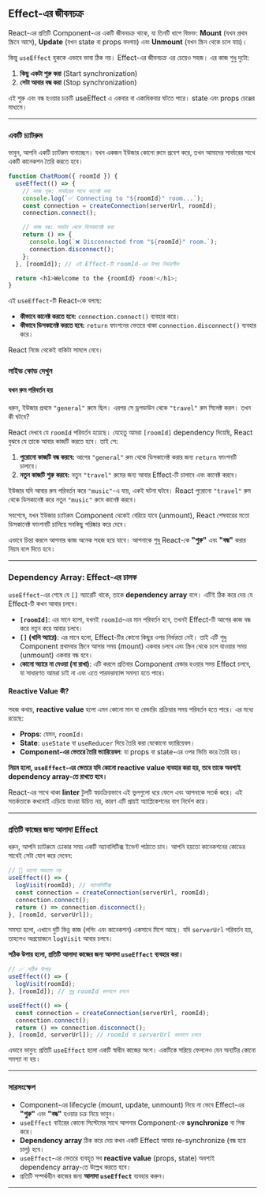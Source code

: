 ## Effect-এর জীবনচক্র

React-এর প্রতিটি Component-এর একটি জীবনচক্র থাকে, যা তিনটি ধাপে বিভক্ত: **Mount** (যখন প্রথম স্ক্রিনে আসে), **Update** (যখন state বা props বদলায়) এবং **Unmount** (যখন স্ক্রিন থেকে চলে যায়)।

কিন্তু `useEffect` হুককে এভাবে ভাবা ঠিক নয়। Effect-এর জীবনচক্র এর চেয়েও সহজ। এর কাজ শুধু দুটো:

1.  **কিছু একটা শুরু করা** (Start synchronization)
2.  **সেটা আবার বন্ধ করা** (Stop synchronization)

এই শুরু এবং বন্ধ হওয়ার চক্রটি useEffect এ একবার বা একাধিকবার ঘটতে পারে। state এবং props চেঞ্জের মাধ্যমে।

<AudioPlayer
  src="/audios/lifecycle-of-reactive-effects.wav"
  title="Reactive Effect এর জীবনচক্র"
/>

---

### একটি চ্যাটরুম

ভাবুন, আপনি একটি চ্যাটরুম বানাচ্ছেন। যখন একজন ইউজার কোনো রুমে প্রবেশ করে, তখন আমাদের সার্ভারের সাথে একটি কানেকশন তৈরি করতে হবে।

```javascript
function ChatRoom({ roomId }) {
  useEffect(() => {
    // কাজ শুরু: সার্ভারের সাথে কানেক্ট করা
    console.log(`✅ Connecting to "${roomId}" room...`);
    const connection = createConnection(serverUrl, roomId);
    connection.connect();

    // কাজ বন্ধ: সার্ভার থেকে ডিসকানেক্ট করা
    return () => {
      console.log(`❌ Disconnected from "${roomId}" room.`);
      connection.disconnect();
    };
  }, [roomId]); // এই Effect-টি roomId-এর উপর নির্ভরশীল

  return <h1>Welcome to the {roomId} room!</h1>;
}
```

এই `useEffect`-টি React-কে বলছে:

- **কীভাবে কানেক্ট করতে হবে:** `connection.connect()` ব্যবহার করে।
- **কীভাবে ডিসকানেক্ট করতে হবে:** `return` ফাংশনের ভেতরে থাকা `connection.disconnect()` ব্যবহার করে।

React নিজে থেকেই বাকিটা সামলে নেবে।

### লাইভ কোড দেখুন

#### যখন রুম পরিবর্তন হয়

ধরুন, ইউজার প্রথমে `"general"` রুমে ছিল। এরপর সে ড্রপডাউন থেকে `"travel"` রুম সিলেক্ট করল। তখন কী ঘটবে?

React দেখবে যে `roomId` পরিবর্তন হয়েছে। যেহেতু আমরা `[roomId]` dependency দিয়েছি, React বুঝবে যে তাকে আবার কাজটি করতে হবে। তাই সে:

1.  **পুরোনো কাজটি বন্ধ করবে:** আগের `"general"` রুম থেকে ডিসকানেক্ট করার জন্য `return` ফাংশনটি চালাবে।
2.  **নতুন কাজটি শুরু করবে:** নতুন `"travel"` রুমের জন্য আবার Effect-টি চালাবে এবং কানেক্ট করবে।

ইউজার যদি আবার রুম পরিবর্তন করে `"music"`-এ যায়, একই ঘটনা ঘটবে। React পুরোনো `"travel"` রুম থেকে ডিসকানেক্ট করে নতুন `"music"` রুমে কানেক্ট করবে।

সবশেষে, যখন ইউজার চ্যাটরুম Component থেকেই বেরিয়ে যাবে (unmount), React শেষবারের মতো ডিসকানেক্ট ফাংশনটি চালিয়ে সবকিছু পরিষ্কার করে দেবে।

এভাবে চিন্তা করলে আপনার কাজ অনেক সহজ হয়ে যাবে। আপনাকে শুধু React-কে **"শুরু"** এবং **"বন্ধ"** করার নিয়ম বলে দিতে হবে।

---

### Dependency Array: Effect-এর চালক

`useEffect`-এর শেষে যে `[]` অ্যারেটি থাকে, তাকে **dependency array** বলে। এটিই ঠিক করে দেয় যে Effect-টি কখন আবার চলবে।

- **`[roomId]`**: এর মানে হলো, যখনই `roomId`-এর মান পরিবর্তন হবে, তখনই Effect-টি আগের কাজ বন্ধ করে নতুন করে আবার চলবে।
- **`[]` (খালি অ্যারে)**: এর মানে হলো, Effect-টির কোনো কিছুর ওপর নির্ভরতা নেই। তাই এটি শুধু Component প্রথমবার স্ক্রিনে আসার সময় (mount) একবার চলবে এবং স্ক্রিন থেকে চলে যাওয়ার সময় (unmount) একবার বন্ধ হবে।
- **কোনো অ্যারে না দেওয়া (না রাখা)**: এটি করলে প্রতিবার Component রেন্ডার হওয়ার সময় Effect চলবে, যা সাধারণত আমরা চাই না এবং এতে পারফরম্যান্স সমস্যা হতে পারে।

#### Reactive Value কী?

সহজ কথায়, **reactive value** হলো এমন কোনো মান যা রেন্ডারিং প্রক্রিয়ার সময় পরিবর্তন হতে পারে। এর মধ্যে রয়েছে:

- **Props**: যেমন, `roomId`।
- **State**: `useState` বা `useReducer` দিয়ে তৈরি করা যেকোনো ভ্যারিয়েবল।
- **Component-এর ভেতরে তৈরি ভ্যারিয়েবল**: যা props বা state-এর ওপর ভিত্তি করে তৈরি হয়।

**নিয়ম হলো, `useEffect`-এর ভেতরে যদি কোনো reactive value ব্যবহার করা হয়, তবে তাকে অবশ্যই dependency array-তে রাখতে হবে।**

React-এর সাথে থাকা **linter** টুলটি স্বয়ংক্রিয়ভাবে এই ভুলগুলো ধরে ফেলে এবং আপনাকে সতর্ক করে। এই সতর্কতাকে কখনোই এড়িয়ে যাওয়া উচিত নয়, কারণ এটি প্রায়ই অ্যাপ্লিকেশনের বাগ নির্দেশ করে।

---

### প্রতিটি কাজের জন্য আলাদা Effect

ধরুন, আপনি চ্যাটরুমে ঢোকার সময় একটি অ্যানালিটিক্স ইভেন্ট পাঠাতে চান। আপনি হয়তো কানেকশনের কোডের সাথেই সেটা যোগ করে দেবেন:

```javascript
// 🚫 ভালো অভ্যাস নয়
useEffect(() => {
  logVisit(roomId); // অ্যানালিটিক্স
  const connection = createConnection(serverUrl, roomId);
  connection.connect();
  return () => connection.disconnect();
}, [roomId, serverUrl]);
```

সমস্যা হলো, এখানে দুটি ভিন্ন কাজ (লগিং এবং কানেকশন) একসাথে মিশে আছে। যদি `serverUrl` পরিবর্তন হয়, তাহলেও অপ্রয়োজনে `logVisit` আবার চলবে।

**সঠিক উপায় হলো, প্রতিটি আলাদা কাজের জন্য আলাদা `useEffect` ব্যবহার করা।**

```javascript
// ✅ সঠিক উপায়
useEffect(() => {
  logVisit(roomId);
}, [roomId]); // শুধু roomId বদলালে চলবে

useEffect(() => {
  const connection = createConnection(serverUrl, roomId);
  connection.connect();
  return () => connection.disconnect();
}, [roomId, serverUrl]); // roomId বা serverUrl বদলালে চলবে
```

এভাবে ভাবুন: প্রতিটি `useEffect` হলো একটি স্বাধীন কাজের অংশ। একটিকে সরিয়ে ফেললেও যেন অন্যটির কোনো সমস্যা না হয়।

---

### সারসংক্ষেপ

- Component-এর lifecycle (mount, update, unmount) নিয়ে না ভেবে Effect-এর **"শুরু"** এবং **"বন্ধ"** হওয়ার চক্র নিয়ে ভাবুন।
- `useEffect` বাইরের কোনো সিস্টেমের সাথে আপনার Component-কে **synchronize** বা সিঙ্ক করে।
- **Dependency array** ঠিক করে দেয় কখন একটি Effect আবার re-synchronize (বন্ধ হয়ে চালু) হবে।
- `useEffect`-এর ভেতরে ব্যবহৃত সব **reactive value** (props, state) অবশ্যই dependency array-তে উল্লেখ করতে হবে।
- প্রতিটি সম্পর্কহীন কাজের জন্য **আলাদা `useEffect`** ব্যবহার করুন।

---

<Donate />

<GiscusComments
  repo="codedbyMojnu/react-bangla-tutorial"
  repoId="R_kgDOLDE87Q"
  category="General"
  categoryId="DIC_kwDOLDE87c4CtCIY"
  mapping="pathname"
  inputPosition="top"
  theme="preferred_color_scheme"
  lang="en"
/>
